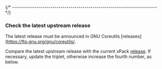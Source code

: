 

{/* ------------------------------------------------------------------------ */}

### Check the latest upstream release

The latest release must be announced in
GNU Coreutils [releases](https://ftp.gnu.org/gnu/coreutils/.

Compare the latest upstream release with the current xPack
[release](https://github.com/xpack-dev-tools/realpath-xpack/releases).
If necessary, update the triplet, otherwise increase the fourth number,
as below.
